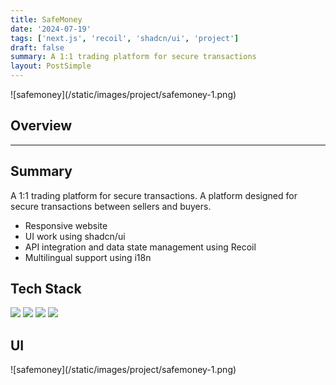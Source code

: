 ```yaml
---
title: SafeMoney
date: '2024-07-19'
tags: ['next.js', 'recoil', 'shadcn/ui', 'project']
draft: false
summary: A 1:1 trading platform for secure transactions
layout: PostSimple
---
```


<div className="-mx-2 flex flex-wrap overflow-hidden xl:-mx-2">
  ![safemoney](/static/images/project/safemoney-1.png)
</div>

## Overview

<TOCInline toc={props.toc} exclude="Overview" toHeading={2} />

<hr />

## Summary

A 1:1 trading platform for secure transactions. A platform designed for secure transactions between sellers and buyers.

- Responsive website
- UI work using shadcn/ui
- API integration and data state management using Recoil
- Multilingual support using i18n

## Tech Stack

<div className="m-0 flex flex-wrap p-0">
  <img
    className="m-0 mb-1 w-[100px] rounded-full p-2"
    src="https://img.shields.io/badge/-TypeScript-ced4da.svg?&style=flat-square&logo=Typescript&logoColor=black"
  />
  <img
    className="m-0 mb-1 w-[90px] rounded-full p-2"
    src="https://img.shields.io/badge/-next.js-ced4da.svg?&style=flat-square&logo=next.js&logoColor=black"
  />
  <img
    className="m-0 mb-1 w-[100px] rounded-full p-2"
    src="https://img.shields.io/badge/-shadcn/ui-ced4da.svg?&style=flat-square&logo=shadcn/ui&logoColor=black"
  />
  <img
    className="m-0 mb-1 w-[80px] rounded-full p-2"
    src="https://img.shields.io/badge/-recoil-ced4da.svg?&style=flat-square&logo=recoil&logoColor=black"
  />
</div>

## UI

<div className="-mx-2 flex flex-wrap overflow-hidden xl:-mx-2">
  ![safemoney](/static/images/project/safemoney-1.png)
</div>
